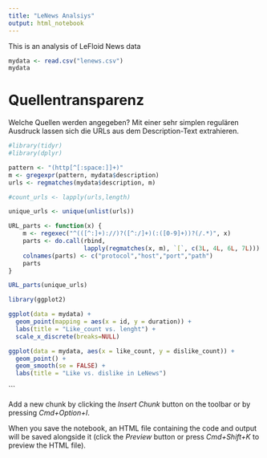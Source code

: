 ```yaml
---
title: "LeNews Analsiys"
output: html_notebook
---
```


This is an analysis of LeFloid News data

```r
mydata <- read.csv("lenews.csv")
mydata
```

# Quellentransparenz

Welche Quellen werden angegeben? Mit einer sehr simplen regulären Ausdruck lassen sich die URLs aus dem Description-Text extrahieren.

```r
#library(tidyr)
#library(dplyr)

pattern <- "(http[^[:space:]]+)"
m <- gregexpr(pattern, mydata$description)
urls <- regmatches(mydata$description, m)

#count_urls <- lapply(urls,length)

unique_urls <- unique(unlist(urls))

URL_parts <- function(x) {
    m <- regexec("^(([^:]+)://)?([^:/]+)(:([0-9]+))?(/.*)", x)
    parts <- do.call(rbind,
                     lapply(regmatches(x, m), `[`, c(3L, 4L, 6L, 7L)))
    colnames(parts) <- c("protocol","host","port","path")
    parts
}

URL_parts(unique_urls)

```



```r
library(ggplot2)

ggplot(data = mydata) + 
  geom_point(mapping = aes(x = id, y = duration)) +
  labs(title = "Like_count vs. lenght") + 
  scale_x_discrete(breaks=NULL)
```

```r
ggplot(data = mydata, aes(x = like_count, y = dislike_count)) + 
  geom_point() +
  geom_smooth(se = FALSE) +
  labs(title = "Like vs. dislike in LeNews")
```
```

Add a new chunk by clicking the *Insert Chunk* button on the toolbar or by pressing *Cmd+Option+I*.

When you save the notebook, an HTML file containing the code and output will be saved alongside it (click the *Preview* button or press *Cmd+Shift+K* to preview the HTML file).
